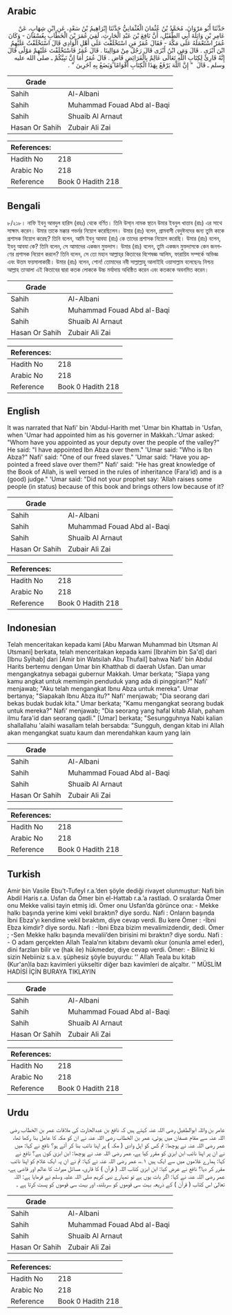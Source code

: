 ## Arabic


<div dir="rtl" lang="ar" style={{fontSize:'larger',backgroundColor:'#f8f9fa',padding:20}}>
حَدَّثَنَا أَبُو مَرْوَانَ، مُحَمَّدُ بْنُ عُثْمَانَ الْعُثْمَانِيُّ حَدَّثَنَا إِبْرَاهِيمُ بْنُ سَعْدٍ، عَنِ ابْنِ شِهَابٍ، عَنْ عَامِرِ بْنِ وَاثِلَةَ أَبِي الطُّفَيْلِ، أَنَّ نَافِعَ بْنَ عَبْدِ الْحَارِثِ، لَقِيَ عُمَرَ بْنَ الْخَطَّابِ بِعُسْفَانَ - وَكَانَ عُمَرُ اسْتَعْمَلَهُ عَلَى مَكَّةَ - فَقَالَ عُمَرُ مَنِ اسْتَخْلَفْتَ عَلَى أَهْلِ الْوَادِي قَالَ اسْتَخْلَفْتُ عَلَيْهِمُ ابْنَ أَبْزَى ‏.‏ قَالَ وَمَنِ ابْنُ أَبْزَى قَالَ رَجُلٌ مِنْ مَوَالِينَا ‏.‏ قَالَ عُمَرُ فَاسْتَخْلَفْتَ عَلَيْهِمْ مَوْلًى قَالَ إِنَّهُ قَارِئٌ لِكِتَابِ اللَّهِ تَعَالَى عَالِمٌ بِالْفَرَائِضِ قَاضٍ ‏.‏ قَالَ عُمَرُ أَمَا إِنَّ نَبِيَّكُمْ ـ صلى الله عليه وسلم ـ قَالَ ‏ "‏ إِنَّ اللَّهَ يَرْفَعُ بِهَذَا الْكِتَابِ أَقْوَامًا وَيَضَعُ بِهِ آخَرِينَ ‏"‏ ‏.‏
</div>
<div style={{backgroundColor:'#f8f9fa',padding:20, marginBottom: 10}}><table> <thead> <tr> <th>Grade</th> <th></th> </tr> </thead> <tbody> <tr><td>Sahih</td><td>Al-Albani</td></tr><tr><td>Sahih</td><td>Muhammad Fouad Abd al-Baqi</td></tr><tr><td>Sahih</td><td>Shuaib Al Arnaut</td></tr><tr><td>Hasan Or Sahih</td><td>Zubair Ali Zai</td></tr></tbody></table><table> <thead> <tr> <th>References:</th> <th></th> </tr> </thead> <tbody><tr><td>Hadith No</td><td>218</td></tr><tr><td>Arabic No</td><td>218</td></tr><tr><td>Reference</td><td>Book 0 Hadith 218</td></tr></tbody></table></div>

## Bengali


<div dir="ltr" lang="bn" style={{fontSize:'larger',backgroundColor:'#f8f9fa',padding:20}}>
৮/২১৮। নাফি ইবনু আবদুল হারিস (রহঃ) থেকে বর্ণিত। তিনি উসা্ন নামক স্থানে উমার ইবনুল খাত্তাব (রাঃ) এর সাথে সাক্ষাৎ করেন। উমার তাকে মক্কার গভর্নর নিয়োগ করেছিলেন। উমার (রাঃ) বলেন, গ্রামবাসী বেদুঈনদের জন্য তুমি কাকে প্রশাসক নিয়োগ করেছ? তিনি বলেন, আমি ইবনু আবযা (রাঃ) কে তাদের প্রশাসক নিয়োগ করেছি। উমার (রাঃ) বলেন, ইবনু আবযা কে? তিনি বলেন, সে আমাদের একজন মুক্তদাস। উমার (রাঃ) বলেন, তুমি একজন মুক্তদাসকে কেন জনগণের প্রশাসক নিয়োগ করলে? তিনি বলেন, সে তো মহান আল্লাহ্‌র কিতাবের বিশেষজ্ঞ আলিম, ফারায়িয সম্পর্কে অভিজ্ঞ এবং উত্তম ফয়সালাকারী। উমার (রাঃ) বলেন, শোন! তোমাদের নবী সাল্লাল্লাহু আলাইহি ওয়াসাল্লাম বলেছেনঃ নিশ্চয় আল্লাহ তাআলা এই কিতাবের দ্বারা কতক লোককে উচ্চ মর্যাদায় অধিষ্ঠিত করেন এবং কতককে অবনমিত করেন।
</div>
<div style={{backgroundColor:'#f8f9fa',padding:20, marginBottom: 10}}><table> <thead> <tr> <th>Grade</th> <th></th> </tr> </thead> <tbody> <tr><td>Sahih</td><td>Al-Albani</td></tr><tr><td>Sahih</td><td>Muhammad Fouad Abd al-Baqi</td></tr><tr><td>Sahih</td><td>Shuaib Al Arnaut</td></tr><tr><td>Hasan Or Sahih</td><td>Zubair Ali Zai</td></tr></tbody></table><table> <thead> <tr> <th>References:</th> <th></th> </tr> </thead> <tbody><tr><td>Hadith No</td><td>218</td></tr><tr><td>Arabic No</td><td>218</td></tr><tr><td>Reference</td><td>Book 0 Hadith 218</td></tr></tbody></table></div>

## English


<div dir="ltr" lang="en" style={{fontSize:'larger',backgroundColor:'#f8f9fa',padding:20}}>
It was narrated that Nafi' bin 'Abdul-Harith met 'Umar bin Khattab in 'Usfan, when 'Umar had appointed him as his governer in Makkah.:'Umar asked: "Whom have you appointed as your deputy over the people of the valley?" He said: "I have appointed Ibn Abza over them." 'Umar said: "Who is Ibn Abza?" Nafi' said: "One of our freed slaves." 'Umar said: "Have you appointed a freed slave over them?" Nafi' said: "He has great knowledge of the Book of Allah, is well versed in the rules of inheritance (Fara'id) and is a (good) judge." 'Umar said: "Did not your prophet say: 'Allah raises some people (in status) because of this book and brings others low because of it?
</div>
<div style={{backgroundColor:'#f8f9fa',padding:20, marginBottom: 10}}><table> <thead> <tr> <th>Grade</th> <th></th> </tr> </thead> <tbody> <tr><td>Sahih</td><td>Al-Albani</td></tr><tr><td>Sahih</td><td>Muhammad Fouad Abd al-Baqi</td></tr><tr><td>Sahih</td><td>Shuaib Al Arnaut</td></tr><tr><td>Hasan Or Sahih</td><td>Zubair Ali Zai</td></tr></tbody></table><table> <thead> <tr> <th>References:</th> <th></th> </tr> </thead> <tbody><tr><td>Hadith No</td><td>218</td></tr><tr><td>Arabic No</td><td>218</td></tr><tr><td>Reference</td><td>Book 0 Hadith 218</td></tr></tbody></table></div>

## Indonesian


<div dir="ltr" lang="id" style={{fontSize:'larger',backgroundColor:'#f8f9fa',padding:20}}>
Telah menceritakan kepada kami [Abu Marwan Muhammad bin Utsman Al Utsmani] berkata, telah menceritakan kepada kami [Ibrahim bin Sa'd] dari [Ibnu Syihab] dari [Amir bin Watsilah Abu Thufail] bahwa Nafi' bin Abdul Harits bertemu dengan Umar bin Khatthab di daerah Usfan. Dan umar mengangkatnya sebagai gubernur Makkah. Umar berkata; "Siapa yang kamu angkat untuk memimpin penduduk yang ada di pinggiran?" Nafi' menjawab; "Aku telah mengangkat Ibnu Abza untuk mereka". Umar bertanya; "Siapakah Ibnu Abza itu?" Nafi' menjawab; "Dia seorang dari bekas budak budak kita." Umar berkata; "Kamu mengangkat seorang budak untuk mereka?" Nafi' menjawab; "Dia seorang yang hafal kitab Allah, paham ilmu fara'id dan seorang qadli." [Umar] berkata; "Sesungguhnya Nabi kalian shallallahu 'alaihi wasallam telah bersabda: "Sungguh, dengan kitab ini Allah akan mengangkat suatu kaum dan merendahkan kaum yang lain
</div>
<div style={{backgroundColor:'#f8f9fa',padding:20, marginBottom: 10}}><table> <thead> <tr> <th>Grade</th> <th></th> </tr> </thead> <tbody> <tr><td>Sahih</td><td>Al-Albani</td></tr><tr><td>Sahih</td><td>Muhammad Fouad Abd al-Baqi</td></tr><tr><td>Sahih</td><td>Shuaib Al Arnaut</td></tr><tr><td>Hasan Or Sahih</td><td>Zubair Ali Zai</td></tr></tbody></table><table> <thead> <tr> <th>References:</th> <th></th> </tr> </thead> <tbody><tr><td>Hadith No</td><td>218</td></tr><tr><td>Arabic No</td><td>218</td></tr><tr><td>Reference</td><td>Book 0 Hadith 218</td></tr></tbody></table></div>

## Turkish


<div dir="ltr" lang="tr" style={{fontSize:'larger',backgroundColor:'#f8f9fa',padding:20}}>
Amir bin Vasile Ebu’t-Tufeyl r.a.’den şöyle dediği rivayet olunmuştur: Nafi bin Abdil Haris r.a. Usfan da Ömer bin el-Hattab r.a.’a rastladı. O sıralarda Ömer onu Mekke valisi tayin etmiş idi. Ömer onu Usfan’da görünce ona: - Mekke halkı başında yerine kimi vekil bıraktın? diye sordu. Nafi : Onların başında İbni Ebza’yı kendime vekil bıraktım, diye cevap verdi. Bu kere Ömer : -İbni Ebza kimdir? diye sordu. Nafi : -İbni Ebza bizim mevalimizdendir, dedi. Ömer ; -Sen Mekke halkı başında mevalii’den birisini mi bıraktın? diye sordu. Nafi : - O adam gerçekten Allah Teala’nın kitabını devamlı okur (onunla amel eder), dini farzları bilir ve (hak ile) hükmeder, diye cevap verdi. Ömer: - Biliniz ki sizin Nebiiniz s.a.v. şüphesiz şöyle buyurdu: '' Allah Teala bu kitab (Kur'an)la bazı kavimleri yükseltir diğer bazı kavimleri de alçaltır. '' MÜSLİM HADİSİ İÇİN BURAYA TIKLAYIN
</div>
<div style={{backgroundColor:'#f8f9fa',padding:20, marginBottom: 10}}><table> <thead> <tr> <th>Grade</th> <th></th> </tr> </thead> <tbody> <tr><td>Sahih</td><td>Al-Albani</td></tr><tr><td>Sahih</td><td>Muhammad Fouad Abd al-Baqi</td></tr><tr><td>Sahih</td><td>Shuaib Al Arnaut</td></tr><tr><td>Hasan Or Sahih</td><td>Zubair Ali Zai</td></tr></tbody></table><table> <thead> <tr> <th>References:</th> <th></th> </tr> </thead> <tbody><tr><td>Hadith No</td><td>218</td></tr><tr><td>Arabic No</td><td>218</td></tr><tr><td>Reference</td><td>Book 0 Hadith 218</td></tr></tbody></table></div>

## Urdu


<div dir="rtl" lang="ur" style={{fontSize:'larger',backgroundColor:'#f8f9fa',padding:20}}>
عامر بن واثلہ ابوالطفیل رضی اللہ عنہ کہتے ہیں کہ نافع بن عبدالحارث کی ملاقات عمر بن الخطاب رضی اللہ عنہ سے مقام عسفان میں ہوئی، عمر بن الخطاب رضی اللہ عنہ نے ان کو مکہ کا عامل بنا رکھا تھا، عمر رضی اللہ عنہ نے پوچھا: تم کس کو اہل وادی ( مکہ ) پر اپنا نائب بنا کر آئے ہو؟ نافع نے کہا: میں نے ان پر اپنا نائب ابن ابزیٰ کو مقرر کیا ہے، عمر رضی اللہ عنہ نے پوچھا: ابن ابزیٰ کون ہے؟ نافع نے کہا: ہمارے غلاموں میں سے ایک ہیں ۱؎، عمر رضی اللہ عنہ نے کہا: تم نے ان پہ ایک غلام کو اپنا نائب مقرر کر دیا؟ نافع نے عرض کیا: ابن ابزیٰ کتاب اللہ ( قرآن ) کا قاری، مسائل میراث کا عالم اور قاضی ہے، عمر رضی اللہ عنہ نے کہا: اگر بات یوں ہے تو تمہارے نبی کریم صلی اللہ علیہ وسلم نے فرمایا ہے: اللہ تعالیٰ اس کتاب ( قرآن ) کے ذریعہ بہت سی قوموں کو سربلند، اور بہت سی قوموں کو پست کرتا ہے ۔
</div>
<div style={{backgroundColor:'#f8f9fa',padding:20, marginBottom: 10}}><table> <thead> <tr> <th>Grade</th> <th></th> </tr> </thead> <tbody> <tr><td>Sahih</td><td>Al-Albani</td></tr><tr><td>Sahih</td><td>Muhammad Fouad Abd al-Baqi</td></tr><tr><td>Sahih</td><td>Shuaib Al Arnaut</td></tr><tr><td>Hasan Or Sahih</td><td>Zubair Ali Zai</td></tr></tbody></table><table> <thead> <tr> <th>References:</th> <th></th> </tr> </thead> <tbody><tr><td>Hadith No</td><td>218</td></tr><tr><td>Arabic No</td><td>218</td></tr><tr><td>Reference</td><td>Book 0 Hadith 218</td></tr></tbody></table></div>